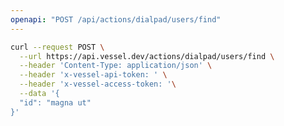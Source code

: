 ```yaml
---
openapi: "POST /api/actions/dialpad/users/find"
---
```


<RequestExample>

```bash Request
curl --request POST \
  --url https://api.vessel.dev/actions/dialpad/users/find \
  --header 'Content-Type: application/json' \
  --header 'x-vessel-api-token: ' \
  --header 'x-vessel-access-token: '\
  --data '{
  "id": "magna ut"
}'
```

</RequestExample>
